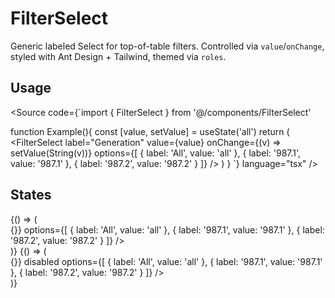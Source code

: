 
<Meta title="Inputs/Filters/FilterSelect/Usage" component={FilterSelect} />

# FilterSelect

Generic labeled Select for top-of-table filters. Controlled via `value`/`onChange`, styled with Ant Design + Tailwind, themed via `roles`.

## Usage

<Source
  code={`import { FilterSelect } from '@/components/FilterSelect'

function Example(){
  const [value, setValue] = useState('all')
  return (
    <FilterSelect
      label="Generation"
      value={value}
      onChange={(v) => setValue(String(v))}
      options={[
        { label: 'All', value: 'all' },
        { label: '987.1', value: '987.1' },
        { label: '987.2', value: '987.2' }
      ]}
    />
  )
}
`} language="tsx" />

## States

<Canvas>
  <Story name="Default">
    {() => (
      <div style={{ padding: 16, background: '#1F2937', color: '#C9D1D9', borderRadius: 8 }}>
        <FilterSelect
          label="Generation"
          value={'all'}
          onChange={() => {}}
          options={[
            { label: 'All', value: 'all' },
            { label: '987.1', value: '987.1' },
            { label: '987.2', value: '987.2' }
          ]}
        />
      </div>
    )}
  </Story>
  <Story name="Disabled">
    {() => (
      <div style={{ padding: 16, background: '#1F2937', color: '#C9D1D9', borderRadius: 8 }}>
        <FilterSelect
          label="Generation"
          value={'all'}
          onChange={() => {}}
          disabled
          options={[
            { label: 'All', value: 'all' },
            { label: '987.1', value: '987.1' },
            { label: '987.2', value: '987.2' }
          ]}
        />
      </div>
    )}
  </Story>
</Canvas>
